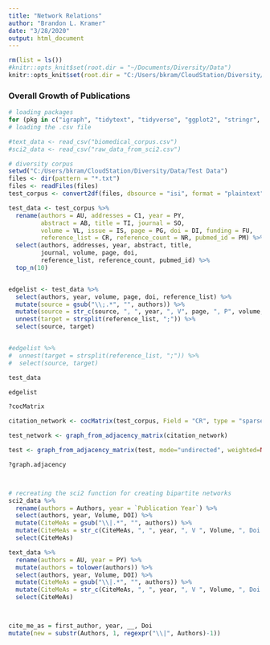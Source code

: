 ```yaml
---
title: "Network Relations"
author: "Brandon L. Kramer"
date: "3/28/2020"
output: html_document
---
```


```r
rm(list = ls())
#knitr::opts_knit$set(root.dir = "~/Documents/Diversity/Data")
knitr::opts_knit$set(root.dir = "C:/Users/bkram/CloudStation/Diversity/Data")
```

### Overall Growth of Publications 

```r
# loading packages 
for (pkg in c("igraph", "tidytext", "tidyverse", "ggplot2", "stringr", "bibliometrix")) {library(pkg, character.only = TRUE)}
# loading the .csv file 

#text_data <- read_csv("biomedical_corpus.csv") 
#sci2_data <- read_csv("raw_data_from_sci2.csv") 

# diversity corpus 
setwd("C:/Users/bkram/CloudStation/Diversity/Data/Test Data")
files <- dir(pattern = "*.txt")
files <- readFiles(files)
test_corpus <- convert2df(files, dbsource = "isi", format = "plaintext")

```

```r

test_data <- test_corpus %>% 
  rename(authors = AU, addresses = C1, year = PY, 
         abstract = AB, title = TI, journal = SO, 
         volume = VL, issue = IS, page = PG, doi = DI, funding = FU, 
         reference_list = CR, reference_count = NR, pubmed_id = PM) %>% 
  select(authors, addresses, year, abstract, title, 
         journal, volume, page, doi, 
         reference_list, reference_count, pubmed_id) %>% 
  top_n(10)


edgelist <- test_data %>% 
  select(authors, year, volume, page, doi, reference_list) %>% 
  mutate(source = gsub("\\;.*", "", authors)) %>% 
  mutate(source = str_c(source, ", ", year, ", V", page, ", P", volume, ", DOI ", doi)) %>% 
  unnest(target = strsplit(reference_list, ";")) %>% 
  select(source, target)


#edgelist %>% 
#  unnest(target = strsplit(reference_list, ";")) %>% 
#  select(source, target)

test_data

edgelist

```

```r

?cocMatrix

citation_network <- cocMatrix(test_corpus, Field = "CR", type = "sparse", sep = ";")

test_network <- graph_from_adjacency_matrix(citation_network)

test <- graph_from_adjacency_matrix(test, mode="undirected", weighted=NULL)

?graph.adjacency



# recreating the sci2 function for creating bipartite networks
sci2_data %>% 
  rename(authors = Authors, year = `Publication Year`) %>% 
  select(authors, year, Volume, DOI) %>% 
  mutate(CiteMeAs = gsub("\\|.*", "", authors)) %>% 
  mutate(CiteMeAs = str_c(CiteMeAs, ", ", year, ", V ", Volume, ", Doi ", DOI)) %>% 
  select(CiteMeAs)

text_data %>% 
  rename(authors = AU, year = PY) %>% 
  mutate(authors = tolower(authors)) %>% 
  select(authors, year, Volume, DOI) %>% 
  mutate(CiteMeAs = gsub("\\|.*", "", authors)) %>% 
  mutate(CiteMeAs = str_c(CiteMeAs, ", ", year, ", V ", Volume, ", Doi ", DOI)) %>% 
  select(CiteMeAs)



cite_me_as = first_author, year, __, Doi 
mutate(new = substr(Authors, 1, regexpr("\\|", Authors)-1))

```